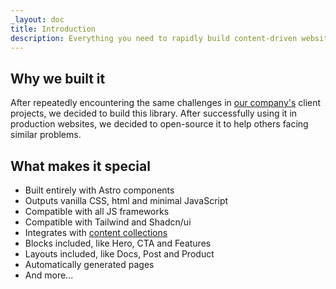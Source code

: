```yaml
---
_layout: doc
title: Introduction
description: Everything you need to rapidly build content-driven websites. Components, blocks, layouts and complete page generation.
---
```


## Why we built it

After repeatedly encountering the same challenges in [our company's](https://full.dev) client projects, we decided to build this library. After successfully using it in production websites, we decided to open-source it to help others facing similar problems.

## What makes it special

- Built entirely with Astro components
- Outputs vanilla CSS, html and minimal JavaScript
- Compatible with all JS frameworks
- Compatible with Tailwind and Shadcn/ui
- Integrates with [content collections](https://docs.astro.build/en/guides/content-collections/)
- Blocks included, like Hero, CTA and Features
- Layouts included, like Docs, Post and Product
- Automatically generated pages
- And more...
